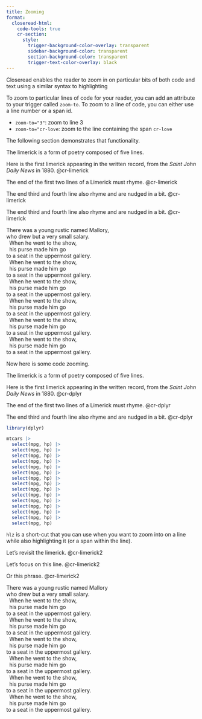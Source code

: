 ```yaml
---
title: Zooming
format:
  closeread-html:
    code-tools: true
    cr-section:
      style:
        trigger-background-color-overlay: transparent
        sidebar-background-color: transparent
        section-background-color: transparent
        trigger-text-color-overlay: black
---
```


Closeread enables the reader to zoom in on particular bits of both code and text using a similar syntax to highlighting

To zoom to particular lines of code for your reader, you can add an attribute to your trigger called `zoom-to`. To zoom to a line of code, you can either use a line number or a span id.

- `zoom-to="3"`: zoom to line 3
- `zoom-to="cr-love`: zoom to the line containing the span `cr-love`

The following section demonstrates that functionality.

:::{.cr-section}

The limerick is a form of poetry composed of five lines.

Here is the first limerick appearing in the written record, from the *Saint John Daily News* in 1880. @cr-limerick

The end of the first two lines of a Limerick must rhyme. [@cr-limerick]{zoom-to="1"}

The end third and fourth line also rhyme and are nudged in a bit. [@cr-limerick]{zoom-to="14"}

The end third and fourth line also rhyme and are nudged in a bit. [@cr-limerick]{zoom-to="cr-salary"}


:::{#cr-limerick .scale-to-fill}
| There was a young rustic named Mallory,
| who drew but a very small [salary]{#cr-salary}.
|   When he went to the show,
|   his purse made him go
| to a seat in the uppermost gallery.
|   When he went to the show,
|   his purse made him go
| to a seat in the uppermost gallery.
|   When he went to the show,
|   his purse made him go
| to a seat in the uppermost gallery.
|   When he went to the show,
|   his purse made him go
| to a seat in the uppermost gallery.
|   When he went to the show,
|   his purse made him go
| to a seat in the uppermost gallery.
|   When he went to the show,
|   his purse made him go
| to a seat in the uppermost gallery.
:::

:::

Now here is some code zooming.

:::{.cr-section}

The limerick is a form of poetry composed of five lines.

Here is the first limerick appearing in the written record, from the *Saint John Daily News* in 1880. @cr-dplyr

The end of the first two lines of a Limerick must rhyme. [@cr-dplyr]{zoom-to="18"}

The end third and fourth line also rhyme and are nudged in a bit. [@cr-dplyr]{zoom-to="3"}


:::{#cr-dplyr .scale-to-fill}
```r
library(dplyr)

mtcars |>
  select(mpg, hp) |>
  select(mpg, hp) |>
  select(mpg, hp) |>
  select(mpg, hp) |>
  select(mpg, hp) |>
  select(mpg, hp) |>
  select(mpg, hp) |>
  select(mpg, hp) |>
  select(mpg, hp) |>
  select(mpg, hp) |>
  select(mpg, hp) |>
  select(mpg, hp) |>
  select(mpg, hp) |>
  select(mpg, hp) |>
  select(mpg, hp)
```

:::

:::

`hlz` is a short-cut that you can use when you want to zoom into on a line while also highlighting it (or a span within the line).

:::{.cr-section}
Let's revisit the limerick. @cr-limerick2

Let's focus on this line. [@cr-limerick2]{hlz="15"}

Or this phrase. [@cr-limerick2]{hlz="cr-salary"}

:::{#cr-limerick2 .scale-to-fill}
| There was a young rustic named Mallory
| who drew but a very small [salary]{#cr-salary}.
|   When he went to the show,
|   his purse made him go
| to a seat in the uppermost gallery.
|   When he went to the show,
|   his purse made him go
| to a seat in the uppermost gallery.
|   When he went to the show,
|   his purse made him go
| to a seat in the uppermost gallery.
|   When he went to the show,
|   his purse made him go
| to a seat in the uppermost gallery.
|   When he went to the show,
|   his purse made him go
| to a seat in the uppermost gallery.
|   When he went to the show,
|   his purse made him go
| to a seat in the uppermost gallery.
:::
:::


